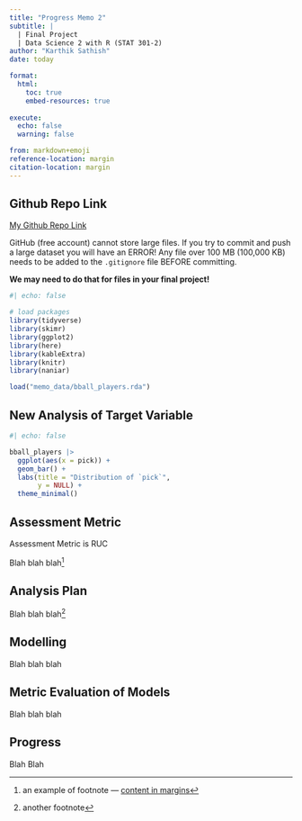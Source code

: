 ```yaml
---
title: "Progress Memo 2"
subtitle: |
  | Final Project 
  | Data Science 2 with R (STAT 301-2)
author: "Karthik Sathish"
date: today

format:
  html:
    toc: true
    embed-resources: true
    
execute:
  echo: false
  warning: false

from: markdown+emoji 
reference-location: margin
citation-location: margin
---
```




::: {.callout-tip icon=false}

## Github Repo Link

[My Github Repo Link](https://github.com/stat301-2-2024-winter/final-project-2-kvsathish.git)

:::

::: {.callout-warning}
GitHub (free account) cannot store large files. If you try to commit and push a large dataset you will have an ERROR! Any file over 100 MB (100,000 KB) needs to be added to the `.gitignore` file BEFORE committing.

**We may need to do that for files in your final project!**
:::

```r
#| echo: false

# load packages
library(tidyverse)
library(skimr)
library(ggplot2)
library(here)
library(kableExtra)
library(knitr)
library(naniar)

load("memo_data/bball_players.rda")
```



## New Analysis of Target Variable

```r
#| echo: false

bball_players |> 
  ggplot(aes(x = pick)) +
  geom_bar() +
  labs(title = "Distribution of `pick`",
       y = NULL) +
  theme_minimal()
```


## Assessment Metric

Assessment Metric is RUC

Blah blah blah^[an example of footnote --- [content in margins](https://quarto.org/docs/blog/posts/2022-02-17-advanced-layout/)]

## Analysis Plan

Blah blah blah^[another footnote]

## Modelling

Blah blah blah

## Metric Evaluation of Models

Blah blah blah

## Progress

Blah Blah

